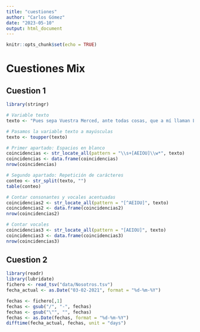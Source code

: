 ```yaml
---
title: "cuestiones"
author: "Carlos Gómez"
date: "2023-05-10"
output: html_document
---
```


```r
knitr::opts_chunk$set(echo = TRUE)
```

# Cuestiones Mix

## Cuestion 1
```r
library(stringr)

# Variable texto 
texto <- "Pues sepa Vuestra Merced, ante todas cosas, que a mí llaman Lázaro de Tormes, hijo de Tomé González y de Antona Pérez, naturales de Tejares, aldea de Salamanca. Mi nacimiento fue dentro del río Tormes, por la cual causa tomé el sobrenombre; y fue de esta manera: mi padre, que Dios perdone, tenía cargo de proveer una molienda de una aceña que está ribera de aquel río, en la cual fue molinero más de quince años; y, estando mi madre una noche en la aceña, preñada de mí, tomóle el parto y parióme allí. De manera que con verdad me puedo decir nacido en el río. Pues siendo yo niño de ocho años, achacaron a mi padre ciertas sangrías mal hechas en los costales de los que allí a moler venían, por lo cual fue preso, y confesó y no negó, y padeció persecución por justicia. Espero en Dios que está en la gloria, pues el Evangelio los llama bienaventurados. En este tiempo se hizo cierta armada contra moros, entre los cuales fue mi padre (que a la sazón estaba desterrado por el desastre ya dicho), con cargo de acemilero de un caballero que allá fue. Y con su señor, como leal criado, feneció su vida. Mi viuda madre, como sin marido y sin abrigo se viese, determinó arrimarse a los buenos por ser uno de ellos, y vínose a vivir a la ciudad y alquiló una casilla y metióse a guisar de comer a ciertos estudiantes, y lavaba la ropa a ciertos mozos de caballos del comendador de la Magdalena, de manera que fue frecuentando las caballerizas."

# Pasamos la variable texto a mayúsculas
texto <- toupper(texto)

# Primer apartado: Espacios en blanco 
coincidencias <- str_locate_all(pattern = "\\s+[AEIOU]\\w*", texto)
coincidencias <- data.frame(coincidencias)
nrow(coincidencias)

# Segundo apartado: Repetición de carácteres
conteo <- str_split(texto, "")
table(conteo)

# Contar consonantes y vocales acentuadas 
coincidencias2 <- str_locate_all(pattern = "[^AEIOU]", texto)
coincidencias2 <- data.frame(coincidencias2)
nrow(coincidencias2)

# Contar vocales
coincidencias3 <- str_locate_all(pattern = "[AEIOU]", texto)
coincidencias3 <- data.frame(coincidencias3)
nrow(coincidencias3)
```


## Cuestion 2
```r
library(readr)
library(lubridate)
fichero <- read_tsv("data/Nosotros.tsv")
fecha_actual <- as.Date("03-02-2021", format = "%d-%m-%Y")

fechas <- fichero[,1]
fechas <- gsub("/", "-", fechas)
fechas <- gsub("\"", "", fechas)
fechas <- as.Date(fechas, format = "%d-%m-%Y")
difftime(fecha_actual, fechas, unit = "days")

```


